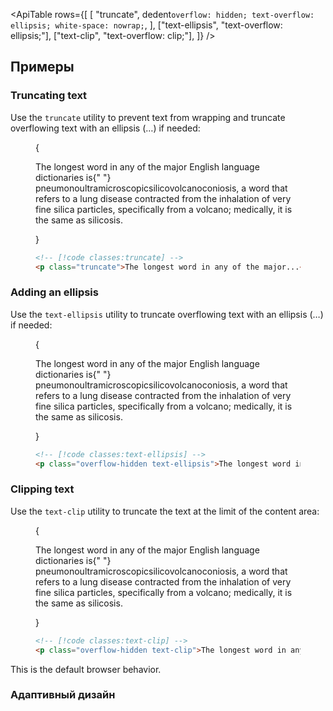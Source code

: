 

<ApiTable
  rows={[
    [
      "truncate",
      dedent`
        overflow: hidden;
        text-overflow: ellipsis;
        white-space: nowrap;
      `,
    ],
    ["text-ellipsis", "text-overflow: ellipsis;"],
    ["text-clip", "text-overflow: clip;"],
  ]}
/>

## Примеры

### Truncating text

Use the `truncate` utility to prevent text from wrapping and truncate overflowing text with an ellipsis (…) if needed:

<Figure>

<Example padding={false}>
  {
    <p className="mx-auto max-w-xs truncate border-x border-x-pink-400/30 py-8 text-gray-900 dark:text-gray-200">
      The longest word in any of the major English language dictionaries is{" "}
      <span className="font-bold">pneumonoultramicroscopicsilicovolcanoconiosis,</span> a word that refers to a lung
      disease contracted from the inhalation of very fine silica particles, specifically from a volcano; medically, it
      is the same as silicosis.
    </p>
  }
</Example>

```html
<!-- [!code classes:truncate] -->
<p class="truncate">The longest word in any of the major...</p>
```

</Figure>

### Adding an ellipsis

Use the `text-ellipsis` utility to truncate overflowing text with an ellipsis (…) if needed:

<Figure>

<Example padding={false}>
  {
    <p className="mx-auto max-w-xs overflow-hidden border-x border-x-pink-400/30 py-8 text-ellipsis text-gray-900 dark:text-gray-200">
      The longest word in any of the major English language dictionaries is{" "}
      <span className="font-bold">pneumonoultramicroscopicsilicovolcanoconiosis,</span> a word that refers to a lung
      disease contracted from the inhalation of very fine silica particles, specifically from a volcano; medically, it
      is the same as silicosis.
    </p>
  }
</Example>

```html
<!-- [!code classes:text-ellipsis] -->
<p class="overflow-hidden text-ellipsis">The longest word in any of the major...</p>
```

</Figure>

### Clipping text

Use the `text-clip` utility to truncate the text at the limit of the content area:

<Figure>

<Example padding={false}>
  {
    <p className="mx-auto max-w-xs overflow-hidden border-x border-x-pink-400/30 py-8 text-clip text-gray-900 dark:text-gray-200">
      The longest word in any of the major English language dictionaries is{" "}
      <span className="font-bold">pneumonoultramicroscopicsilicovolcanoconiosis,</span> a word that refers to a lung
      disease contracted from the inhalation of very fine silica particles, specifically from a volcano; medically, it
      is the same as silicosis.
    </p>
  }
</Example>

```html
<!-- [!code classes:text-clip] -->
<p class="overflow-hidden text-clip">The longest word in any of the major...</p>
```

</Figure>

This is the default browser behavior.

### Адаптивный дизайн

<ResponsiveDesign element="p" property="text-overflow" defaultClass="text-ellipsis" featuredClass="text-clip" />
